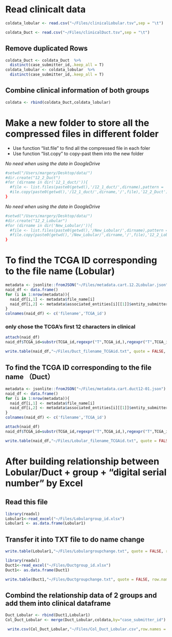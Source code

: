 

# Read clinicalt data 


```r
coldata_lobular <- read.csv("~/Files/clinicalLobular.tsv",sep = "\t")
```

```r
coldata_Duct <- read.csv("~/Files/clinicalDuct.tsv",sep = "\t")
```


## Remove duplicated Rows

```r
coldata_Duct <- coldata_Duct  %>% 
  distinct(case_submitter_id,.keep_all = T)
coldata_lobular <- coldata_lobular  %>% 
  distinct(case_submitter_id,.keep_all = T)
```

## Combine clinical information of both groups 

```r
coldata <- rbind(coldata_Duct,coldata_lobular)
```






# Make a new folder to store all the compressed files in different folder

- Use function "list.file" to find all the compressed file in each foler
- Use function "list.copy" to copy-past them into the new folder

*No need when using the data in GoogleDrive*
```r
#setwd("/Users/margery/Desktop/data/")
#dir.create("12_2_Duct")
#for (dirname in dir('12_1_duct/')){  
  #file <- list.files(paste0(getwd(),'/12_1_duct/',dirname),pattern = '*.counts')  
  #ile.copy(paste0(getwd(),'/12_1_duct/',dirname,'/',file),'12_2_Duct')  
}
```
*No need when using the data in GoogleDrive*


```r
#setwd("/Users/margery/Desktop/data/")
#dir.create("12_2_Lobular")
#for (dirname in dir('New_Lobular/')){  
  #file <- list.files(paste0(getwd(),'/New_Lobular/',dirname),pattern = '*.counts')  
  #file.copy(paste0(getwd(),'/New_Lobular/',dirname,'/',file),'12_2_Lobular')  
}
```


# To find the TCGA ID corresponding to the file name (Lobular)

```r
metadata <- jsonlite::fromJSON("~/Files/metadata.cart.12.2Lobular.json")
naid_df <- data.frame()
for (i in 1:nrow(metadata)){
  naid_df[i,1] <- metadata$file_name[i]
  naid_df[i,2] <- metadata$associated_entities[i][[1]]$entity_submitter_id
}
colnames(naid_df) <- c('filename','TCGA_id')
```


### only chose the TCGA's first 12 characters in clinical 

```r
attach(naid_df)
naid_df$TCGA_id=substr(TCGA_id,regexpr("T",TCGA_id,),regexpr("T",TCGA_id)+11)  
```


```r
write.table(naid_df,"~/Files/Duct_filename_TCGAid.txt", quote = FALSE, row.names = FALSE,col.names = F)
```






## To find the TCGA ID corresponding to the file name （Duct）
```r
metadata <- jsonlite::fromJSON("~/Files/metadata.cart.duct12-01.json")
naid_df <- data.frame()
for (i in 1:nrow(metadata)){
  naid_df[i,1] <- metadata$file_name[i]
  naid_df[i,2] <- metadata$associated_entities[i][[1]]$entity_submitter_id
}
colnames(naid_df) <- c('filename','TCGA_id')
```

```r
attach(naid_df)
naid_df$TCGA_id=substr(TCGA_id,regexpr("T",TCGA_id,),regexpr("T",TCGA_id)+11)  
```


```r
write.table(naid_df,"~/Files/Lobular_filename_TCGAid.txt", quote = FALSE, row.names = FALSE,col.names = F)


```


# After building relationship between Lobular/Duct + group + "digital serial number" by Excel

## Read this file

```r
library(readxl)
Lobular1<-read_excel("~/Files/Lobulargroup_id.xlsx")
Lobular1 <- as.data.frame(Lobular1)
```

## Transfer it into TXT file to do name change 

```r
write.table(Lobular1,"~/Files/Lobulargroupchange.txt", quote = FALSE, row.names = FALSE,col.names = F)
```

```r

library(readxl)
Duct1<-read_excel("~/Files/Ductgroup_id.xlsx")
Duct1<- as.data.frame(Duct1)
```

```r
write.table(Duct1,"~/Files/Ductgroupchange.txt", quote = FALSE, row.names = FALSE,col.names = F)
```

## Combind the relationship data of 2 groups and add them into clinical dataframe

```r
Duct_Lobular <- rbind(Duct1,Lobular1)
Col_Duct_Lobular <- merge(Duct_Lobular,coldata,by="case_submitter_id")
```

```r
 write.csv(Col_Duct_Lobular,"~/Files/Col_Duct_Lobular.csv",row.names = F)
``` 
